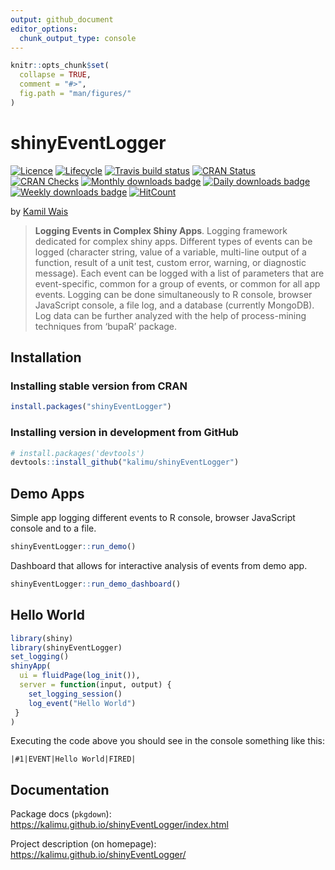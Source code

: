 ```yaml
---
output: github_document
editor_options: 
  chunk_output_type: console
---
```


<!-- README.md is generated from README.Rmd. Please edit that file -->

```r
knitr::opts_chunk$set(
  collapse = TRUE,
  comment = "#>",
  fig.path = "man/figures/"
)
```


# shinyEventLogger

[![Licence](https://img.shields.io/badge/licence-MIT-blue.svg)](https://www.r-project.org/Licenses/MIT) 
[![Lifecycle](https://img.shields.io/badge/lifecycle-experimental-organge.svg)](https://www.tidyverse.org/lifecycle/)
[![Travis build status](https://travis-ci.org/kalimu/shinyEventLogger.svg?branch=master)](https://travis-ci.org/kalimu/shinyEventLogger)
[![CRAN Status](https://www.r-pkg.org/badges/version-ago/shinyEventLogger)](https://cran.r-project.org/package=shinyEventLogger)
[![CRAN Checks](https://cranchecks.info/badges/summary/shinyEventLogger)](https://cran.r-project.org/web/checks/check_results_shinyEventLogger.html)
[![Monthly downloads badge](http://cranlogs.r-pkg.org/badges/last-month/shinyEventLogger)](https://cran.r-project.org/package=shinyEventLogger)
[![Daily downloads badge](https://cranlogs.r-pkg.org/badges/last-day/shinyEventLogger?color=blue)](https://CRAN.R-project.org/package=shinyEventLogger)
[![Weekly downloads badge](https://cranlogs.r-pkg.org/badges/last-week/shinyEventLogger?color=blue)](https://CRAN.R-project.org/package=shinyEventLogger)
[![HitCount](http://hits.dwyl.io/kalimu/shinyEventLogger.svg)](http://hits.dwyl.io/kalimu/shinyEventLogger)




by [Kamil Wais](https://kalimu.github.io/)

> **Logging Events in Complex Shiny Apps**. 
    Logging framework dedicated for complex shiny apps. 
    Different types of events can be logged (character string, 
    value of a variable, multi-line output of a function,
    result of a unit test, custom error, warning, or diagnostic message).
    Each event can be logged with a list of parameters that are event-specific, 
    common for a group of events, or common for all app events.
    Logging can be done simultaneously to R console, 
    browser JavaScript console, a file log, and a database (currently MongoDB).
    Log data can be further analyzed with the help of process-mining techniques 
    from 'bupaR' package.


## Installation

### Installing stable version from CRAN

```r
install.packages("shinyEventLogger")
```

### Installing version in development from GitHub

```r
# install.packages('devtools')
devtools::install_github("kalimu/shinyEventLogger")
```

## Demo Apps

Simple app logging different events to R console, 
browser JavaScript console and to a file.

```r
shinyEventLogger::run_demo()
```

Dashboard that allows for interactive analysis of events from demo app.

```r
shinyEventLogger::run_demo_dashboard()
```

## Hello World

```r
library(shiny)
library(shinyEventLogger)
set_logging()
shinyApp(
  ui = fluidPage(log_init()),
  server = function(input, output) {
    set_logging_session()
    log_event("Hello World")
 }
)
```

Executing the code above you should see in the console something like this:

    |#1|EVENT|Hello World|FIRED|

## Documentation

Package docs (`pkgdown`): 
[https://kalimu.github.io/shinyEventLogger/index.html](https://kalimu.github.io/shinyEventLogger/index.html)

Project description (on homepage): 
[https://kalimu.github.io/shinyEventLogger/](https://kalimu.github.io/shinyEventLogger/)








